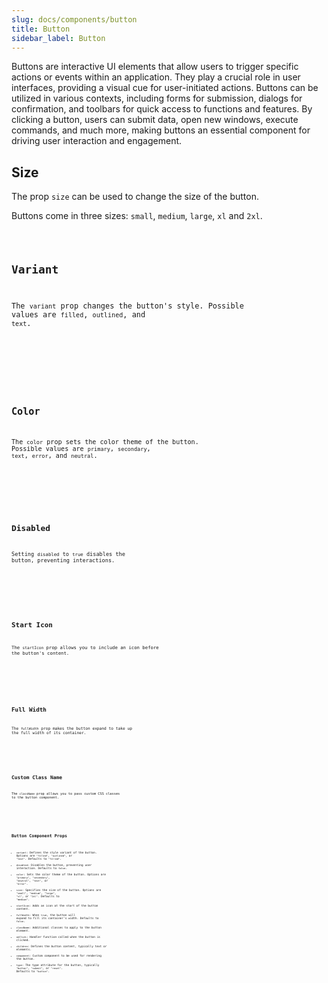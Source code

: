 ```yaml
---
slug: docs/components/button
title: Button
sidebar_label: Button
---
```


Buttons are interactive UI elements that allow users to trigger specific actions or events within an application.
They play a crucial role in user interfaces, providing a visual cue for user-initiated actions.
Buttons can be utilized in various contexts, including forms for submission, dialogs for confirmation,
and toolbars for quick access to functions and features. By clicking a button, users can submit data,
open new windows, execute commands, and much more, making buttons an essential component for driving user
interaction and engagement.

## Size

The prop `size` can be used to change the size of the button.

Buttons come in three sizes: `small`, `medium`, `large`, `xl` and `2xl`.



<CodeSample>
    <ButtonSizeDemo/>
</CodeSample>

<Code code={BasicButtonSource} lang="tsx" />


## Variant

The `variant` prop changes the button's style. Possible values are `filled`, `outlined`, and `text`.


<CodeSample>
    <VariantButtonDemo/>
</CodeSample>

<Code code={VariantButtonSource} lang="tsx" />

## Color

The `color` prop sets the color theme of the button. Possible values are `primary`, `secondary`, `text`, `error`, and `neutral`.


<CodeSample>
    <ButtonColorDemo/>
</CodeSample>

<Code code={ButtonColorSource} lang="tsx" />

## Disabled

Setting `disabled` to `true` disables the button, preventing interactions.


<CodeSample>
    <DisabledButtonDemo/>
</CodeSample>

<Code code={DisabledButtonSource} lang="tsx" />

## Start Icon

The `startIcon` prop allows you to include an icon before the button's content.


<CodeSample>
    <StartIconButtonDemo/>
</CodeSample>

<Code code={StartIconButtonSource} lang="tsx" />

## Full Width

The `fullWidth` prop makes the button expand to take up the full width of its container.


<CodeSample>
    <FullWidthButtonDemo/>
</CodeSample>

<Code code={FullWidthButtonSource} lang="tsx" />

## Custom Class Name

The `className` prop allows you to pass custom CSS classes to the button component.


<CodeSample>
    <CustomClassNameButtonDemo/>
</CodeSample>

<Code code={CustomClassNameSource} lang="tsx" />

## Button Component Props

- `variant`: Defines the style variant of the button. Options are `"filled"`, `"outlined"`, or `"text"`. Defaults to `"filled"`.
- `disabled`: Disables the button, preventing user interaction. Defaults to `false`.
- `color`: Sets the color theme of the button. Options are `"primary"`, `"secondary"`, `"neutral"`, `"text"`, or `"error"`.
- `size`: Specifies the size of the button. Options are `"small"`, `"medium"`, `"large"`, `"xl"`, or `"2xl"`. Defaults to `"medium"`.
- `startIcon`: Adds an icon at the start of the button content.
- `fullWidth`: When `true`, the button will expand to fill its container's width. Defaults to `false`.
- `className`: Additional classes to apply to the button element.
- `onClick`: Handler function called when the button is clicked.
- `children`: Defines the button content, typically text or elements.
- `component`: Custom component to be used for rendering the button.
- `type`: The type attribute for the button, typically `"button"`, `"submit"`, or `"reset"`. Defaults to `"button"`.



